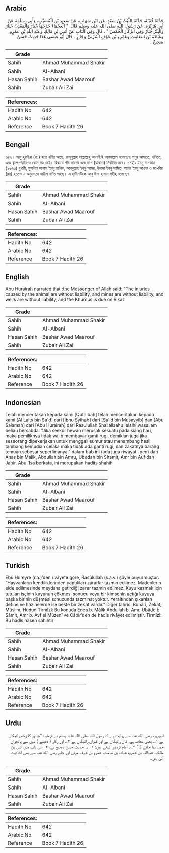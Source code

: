 ## Arabic


<div dir="rtl" lang="ar" style={{fontSize:'larger',backgroundColor:'#f8f9fa',padding:20}}>
حَدَّثَنَا قُتَيْبَةُ، حَدَّثَنَا اللَّيْثُ بْنُ سَعْدٍ، عَنِ ابْنِ شِهَابٍ، عَنْ سَعِيدِ بْنِ الْمُسَيَّبِ، وَأَبِي، سَلَمَةَ عَنْ أَبِي هُرَيْرَةَ، عَنْ رَسُولِ اللَّهِ صلى الله عليه وسلم قَالَ ‏ "‏ الْعَجْمَاءُ جُرْحُهَا جُبَارٌ وَالْمَعْدِنُ جُبَارٌ وَالْبِئْرُ جُبَارٌ وَفِي الرِّكَازِ الْخُمْسُ ‏"‏ ‏.‏ قَالَ وَفِي الْبَابِ عَنْ أَنَسِ بْنِ مَالِكٍ وَعَبْدِ اللَّهِ بْنِ عَمْرٍو وَعُبَادَةَ بْنِ الصَّامِتِ وَعَمْرِو بْنِ عَوْفٍ الْمُزَنِيِّ وَجَابِرٍ ‏.‏ قَالَ أَبُو عِيسَى هَذَا حَدِيثٌ حَسَنٌ صَحِيحٌ ‏.‏
</div>
<div style={{backgroundColor:'#f8f9fa',padding:20, marginBottom: 10}}><table> <thead> <tr> <th>Grade</th> <th></th> </tr> </thead> <tbody> <tr><td>Sahih</td><td>Ahmad Muhammad Shakir</td></tr><tr><td>Sahih</td><td>Al-Albani</td></tr><tr><td>Hasan Sahih</td><td>Bashar Awad Maarouf</td></tr><tr><td>Sahih</td><td>Zubair Ali Zai</td></tr></tbody></table><table> <thead> <tr> <th>References:</th> <th></th> </tr> </thead> <tbody><tr><td>Hadith No</td><td>642</td></tr><tr><td>Arabic No</td><td>642</td></tr><tr><td>Reference</td><td>Book 7 Hadith 26</td></tr></tbody></table></div>

## Bengali


<div dir="ltr" lang="bn" style={{fontSize:'larger',backgroundColor:'#f8f9fa',padding:20}}>
৬৪২। আবু হুরাইরা (রাঃ) হতে বর্ণিত আছে, রাসূলুল্লাহ সাল্লাল্লাহু আলাইহি ওয়াসাল্লাম বলেছেনঃ পশুর আঘাতে, খনিতে, এবং কূপে পড়াতেও কোন দণ্ড নেই। রিকাযে পাঁচ ভাগের এক ভাগ (যাকাত) নির্ধারিত হবে। -সহীহ ইবনু মা-জাহ (২৬৭৩) বুখারী, মুসলিম আনাস ইবনু মালিক, আবদুল্লাহ ইবনু আমর, উবাদা ইবনু সামিত, আমর ইবনু আওফ ও জা-বির (রাঃ) হতেও এ অনুচ্ছেদে হাদীস বর্ণিত আছে। এ হাদীসটিকে আবু ঈসা হাসান সহীহ বলেছেন।
</div>
<div style={{backgroundColor:'#f8f9fa',padding:20, marginBottom: 10}}><table> <thead> <tr> <th>Grade</th> <th></th> </tr> </thead> <tbody> <tr><td>Sahih</td><td>Ahmad Muhammad Shakir</td></tr><tr><td>Sahih</td><td>Al-Albani</td></tr><tr><td>Hasan Sahih</td><td>Bashar Awad Maarouf</td></tr><tr><td>Sahih</td><td>Zubair Ali Zai</td></tr></tbody></table><table> <thead> <tr> <th>References:</th> <th></th> </tr> </thead> <tbody><tr><td>Hadith No</td><td>642</td></tr><tr><td>Arabic No</td><td>642</td></tr><tr><td>Reference</td><td>Book 7 Hadith 26</td></tr></tbody></table></div>

## English


<div dir="ltr" lang="en" style={{fontSize:'larger',backgroundColor:'#f8f9fa',padding:20}}>
Abu Hurairah narrated that :the Messenger of Allah said: "The injuries caused by the animal are without liability, and mines are without liability, and wells are without liability, and the Khumus is due on Rikaz
</div>
<div style={{backgroundColor:'#f8f9fa',padding:20, marginBottom: 10}}><table> <thead> <tr> <th>Grade</th> <th></th> </tr> </thead> <tbody> <tr><td>Sahih</td><td>Ahmad Muhammad Shakir</td></tr><tr><td>Sahih</td><td>Al-Albani</td></tr><tr><td>Hasan Sahih</td><td>Bashar Awad Maarouf</td></tr><tr><td>Sahih</td><td>Zubair Ali Zai</td></tr></tbody></table><table> <thead> <tr> <th>References:</th> <th></th> </tr> </thead> <tbody><tr><td>Hadith No</td><td>642</td></tr><tr><td>Arabic No</td><td>642</td></tr><tr><td>Reference</td><td>Book 7 Hadith 26</td></tr></tbody></table></div>

## Indonesian


<div dir="ltr" lang="id" style={{fontSize:'larger',backgroundColor:'#f8f9fa',padding:20}}>
Telah menceritakan kepada kami [Qutaibah] telah menceritakan kepada kami [Al Laits bin Sa'd] dari [Ibnu Syihab] dari [Sa'id bin Musayyib] dan [Abu Salamah] dari [Abu Hurairah] dari Rasulullah Shallallaahu 'alaihi wasallam beliau bersabda: "Jika seekor hewan merusak sesuatu pada siang hari, maka pemiliknya tidak wajib membayar ganti rugi, demikian juga jika seseorang dipekerjakan untuk menggali sumur atau menambang hasil tambang kemudian celaka maka tidak ada ganti rugi, dan zakatnya barang temuan sebesar seperlimanya." dalam bab ini (ada juga riwayat -pen) dari Anas bin Malik, Abdullah bin Amru, Ubadah bin Shamit, Amr bin Auf dan Jabir. Abu 'Isa berkata, ini merupakan hadits shahih
</div>
<div style={{backgroundColor:'#f8f9fa',padding:20, marginBottom: 10}}><table> <thead> <tr> <th>Grade</th> <th></th> </tr> </thead> <tbody> <tr><td>Sahih</td><td>Ahmad Muhammad Shakir</td></tr><tr><td>Sahih</td><td>Al-Albani</td></tr><tr><td>Hasan Sahih</td><td>Bashar Awad Maarouf</td></tr><tr><td>Sahih</td><td>Zubair Ali Zai</td></tr></tbody></table><table> <thead> <tr> <th>References:</th> <th></th> </tr> </thead> <tbody><tr><td>Hadith No</td><td>642</td></tr><tr><td>Arabic No</td><td>642</td></tr><tr><td>Reference</td><td>Book 7 Hadith 26</td></tr></tbody></table></div>

## Turkish


<div dir="ltr" lang="tr" style={{fontSize:'larger',backgroundColor:'#f8f9fa',padding:20}}>
Ebû Hureyre (r.a.)’den rivâyete göre, Rasûlullah (s.a.v.) şöyle buyurmuştur: “Hayvanların kendiliklerinden yaptıkları zararlar tazmin edilmez. Madenlerin elde edilmesinde meydana getirdiği zarar tazmin edilmez. Kuyu kazmak için tutulan işçinin kuyunun çökmesi sonucu veya bir kimsenin açtığı kuyuya başka birinin düşmesi sonucunda tazminat yoktur. Yeraltından çıkarılan define ve hazinelerde ise beşte bir zekat vardır.” Diğer tahric: Buhârî, Zekat; Müslim, Hudud Tirmîzî: Bu konuda Enes b. Mâlik Abdullah b. Amr, Ubâde b. Sâmit, Amr b. Avf el Müzenî ve Câbir’den de hadis rivâyet edilmiştir. Tirmîzî: Bu hadis hasen sahihtir
</div>
<div style={{backgroundColor:'#f8f9fa',padding:20, marginBottom: 10}}><table> <thead> <tr> <th>Grade</th> <th></th> </tr> </thead> <tbody> <tr><td>Sahih</td><td>Ahmad Muhammad Shakir</td></tr><tr><td>Sahih</td><td>Al-Albani</td></tr><tr><td>Hasan Sahih</td><td>Bashar Awad Maarouf</td></tr><tr><td>Sahih</td><td>Zubair Ali Zai</td></tr></tbody></table><table> <thead> <tr> <th>References:</th> <th></th> </tr> </thead> <tbody><tr><td>Hadith No</td><td>642</td></tr><tr><td>Arabic No</td><td>642</td></tr><tr><td>Reference</td><td>Book 7 Hadith 26</td></tr></tbody></table></div>

## Urdu


<div dir="rtl" lang="ur" style={{fontSize:'larger',backgroundColor:'#f8f9fa',padding:20}}>
ابوہریرہ رضی الله عنہ سے روایت ہے کہ رسول اللہ صلی اللہ علیہ وسلم نے فرمایا: ”جانور کا زخم رائیگاں ہے ۱؎ یعنی معاف ہے، کان رائیگاں ہے اور کنواں رائیگاں ہے ۲؎ اور رکاز ( دفینے ) میں سے پانچواں حصہ دیا جائے گا“ ۳؎۔ امام ترمذی کہتے ہیں: ۱- یہ حدیث حسن صحیح ہے، ۲- اس باب میں انس بن مالک، عبداللہ بن عمرو، عبادہ بن صامت، عمرو بن عوف مزنی اور جابر رضی الله عنہ سے بھی احادیث آئی ہیں۔
</div>
<div style={{backgroundColor:'#f8f9fa',padding:20, marginBottom: 10}}><table> <thead> <tr> <th>Grade</th> <th></th> </tr> </thead> <tbody> <tr><td>Sahih</td><td>Ahmad Muhammad Shakir</td></tr><tr><td>Sahih</td><td>Al-Albani</td></tr><tr><td>Hasan Sahih</td><td>Bashar Awad Maarouf</td></tr><tr><td>Sahih</td><td>Zubair Ali Zai</td></tr></tbody></table><table> <thead> <tr> <th>References:</th> <th></th> </tr> </thead> <tbody><tr><td>Hadith No</td><td>642</td></tr><tr><td>Arabic No</td><td>642</td></tr><tr><td>Reference</td><td>Book 7 Hadith 26</td></tr></tbody></table></div>